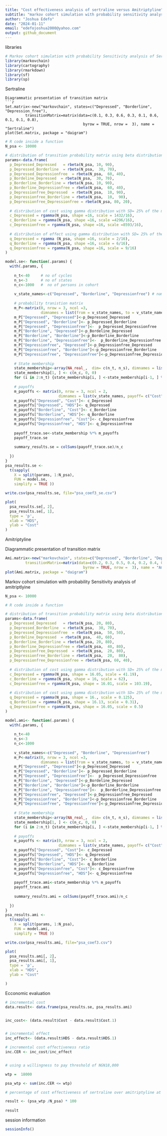 ```yaml
---
title: "Cost effectiveness analysis of sertraline versus Amitriptyline"
subtitle: "markov cohort simulation with probability sensitivity analysis"
author: "Joshua Edefo"
date: "2024-01-11"
email: "edefojoshua2000@yahoo.com"
output: github_document
---
```

libraries
```r
# Markov cohort simulation with probability Sensitivity analysis of Sertraline
library(markovchain)
library(cartography)
library(rmarkdown)
library(sf)
library(sp)
```
Sertraline
```
Diagrammatic presentation of transition matrix
```r
Set.matrix<-new("markovchain", states=c("Depressed", "Borderline", "Depression_free"), 
         transitionMatrix=matrix(data=c(0.1, 0.3, 0.6, 0.3, 0.1, 0.6, 0.1, 0.1, 0.8), 
                                   byrow = TRUE, nrow =  3), name = "Sertraline") 
plot(Set.matrix, package = "daigram")
```
```r
# R code inside a function
N_psa <- 10000

# distribution of transition probability matrix using beta distribution with SD= 25% of the mean value
params<-data.frame(
  p_Depressed_Depressed   = rbeta(N_psa, 10, 90),
  p_Depressed_Borderline  = rbeta(N_psa,  30, 70),
  p_Depressed_Depressionfree  = rbeta(N_psa,  60, 40),
  p_Bordeline_Depressed  = rbeta(N_psa,  30, 70),
  p_Borderline_Borderline = rbeta(N_psa, 10, 90),
  p_Borderline_Depressionfree = rbeta(N_psa,  60, 40),
  p_Depressionfree_Depressed  = rbeta(N_psa,  10, 90),
  p_Depressionfree_Borderline = rbeta(N_psa,  10,  90),
  p_Depressionfree_Depressionfree = rbeta(N_psa, 80, 20),
  
  # distribution of cost using gamma distribution with SD= 25% of the mean value
  c_Depressed = rgamma(N_psa, shape =16, scale = 1432/16),
  c_Borderline = rgamma(N_psa, shape =16, scale =4296/16),
  c_Depressionfree = rgamma(N_psa, shape =16, scale =8593/16),
  
  # distribution of effect using gamma distribution with SD= 25% of the mean value
  q_Depressed = rgamma (N_psa, shape =16, scale = 2/16),
  q_Borderline = rgamma(N_psa, shape =16, scale = 6/16),
  q_Depressionfree = rgamma(N_psa, shape =16, scale = 9/16)
)

model.se<- function(.params) { 
  with(.params, {
    
    n_t<-40     # no of cycles
    n_s<-3      # no of states
    n_c<-1000   #  no of persons in cohort
    
    v_state_names<-c("Depressed", "Borderline", "Depressionfree") # names of states
    
    # probability tranistion matrix
    m_P<-matrix(0, nrow = 3, ncol =3, 
                dimnames = list(from = v_state_names, to = v_state_names ))
    m_P["Depressed", "Depressed"]<-p_Depressed_Depressed 
    m_P["Depressed", "Borderline"]<- p_Depressed_Borderline
    m_P["Depressed", "Depressionfree"]<-  p_Depressed_Depressionfree
    m_P["Borderline", "Depressed"]<-p_Bordeline_Depressed
    m_P["Borderline", "Borderline"]<-p_Borderline_Borderline 
    m_P["Borderline", "Depressionfree"]<-  p_Borderline_Depressionfree
    m_P["Depressionfree", "Depressed"]<-p_Depressionfree_Depressed
    m_P["Depressionfree", "Borderline"]<-p_Depressionfree_Borderline
    m_P["Depressionfree", "Depressionfree"]<-p_Depressionfree_Depressionfree
    
    # State membership
    state_membership<-array(NA_real_,  dim= c(n_t, n_s), dimnames = list (cycle =1:n_t, state = v_state_names ))
    state_membership[1, ] <- c(n_c, 0, 0)
    for (i in 2:n_t) {state_membership[i, ] <-state_membership[i-1, ] %*% m_P}
    
    # payoffs
    m_payoffs <- matrix(0, nrow = 3, ncol = 2, 
                        dimnames = list(v_state_names, payoff= c("Cost", "HDS")))
    m_payoffs["Depressed", "Cost"]<- c_Depressed
    m_payoffs["Depressed", "HDS"]<- q_Depressed
    m_payoffs["Borderline", "Cost"]<- c_Borderline
    m_payoffs["Borderline", "HDS"]<- q_Borderline
    m_payoffs["Depressionfree", "Cost"]<- c_Depressionfree
    m_payoffs["Depressionfree", "HDS"]<- q_Depressionfree
    
    payoff_trace.se<-state_membership %*% m_payoffs
    payoff_trace.se
    
    summary_results.se = colSums(payoff_trace.se)/n_c 
    
  })
}
psa_results.se <-
  t(sapply(
    X = split(params, 1:N_psa), 
    FUN = model.se,
    simplify = TRUE ))

write.csv(psa_results.se, file="psa_coef3_se.csv")

plot(
  psa_results.se[, 2],
  psa_results.se[, 1],
  type = 'p',
  xlab = "HDS",
  ylab = "Cost"
)
```
Amitriptyline

Diagrammatic presentation of transition matrix
```r
Ami.matrix<-new("markovchain", states=c("Depressed", "Borderline", "Depression_free"), 
         transitionMatrix=matrix(data=c(0.2, 0.3, 0.5, 0.4, 0.2, 0.4, 0.2, 0.2, 0.6), 
                                   byrow = TRUE, nrow =  3), name = "Amitriptyline") 
plot(Ami.matrix, package = "daigram")
```
Markov cohort simulation with probability Sensitivity analysis of amitriptlyine

```r
N_psa <- 10000

# R code inside a function

# distribution of transition probability matrix using beta distribution with SD= 25% of the mean value
params<-data.frame(
  p_Depressed_Depressed   = rbeta(N_psa, 20, 80),
  p_Depressed_Borderline  = rbeta(N_psa,  30, 70),
  p_Depressed_Depressionfree  = rbeta(N_psa,  50, 50),
  p_Bordeline_Depressed  = rbeta(N_psa,  40, 60),
  p_Borderline_Borderline = rbeta(N_psa, 20, 80),
  p_Borderline_Depressionfree = rbeta(N_psa,  40, 80),
  p_Depressionfree_Depressed  = rbeta(N_psa,  20, 80),
  p_Depressionfree_Borderline = rbeta(N_psa,  20,  80),
  p_Depressionfree_Depressionfree = rbeta(N_psa, 60, 40),
 
  # distribution of cost using gamma distribution with SD= 25% of the mean value 
  c_Depressed = rgamma(N_psa, shape = 16.05, scale = 41.19),
  c_Borderline = rgamma(N_psa, shape = 16, scale = 62), 
  c_Depressionfree = rgamma(N_psa, shape = 16.01, scale = 103.19),
  
  # distribution of cost using gamma distribution with SD= 25% of the mean value
  q_Depressed = rgamma(N_psa, shape = 16., scale = 0.125),
  q_Borderline = rgamma(N_psa, shape = 16.13, scale = 0.31),
  q_Depressionfree = rgamma(N_psa, shape = 16.05, scale = 0.5)
)

model.ami<- function(.params) { 
  with(.params, {
    
    n_t<-40
    n_s<-3
    n_c<-1000
    
    v_state_names<-c("Depressed", "Borderline", "Depressionfree")
    m_P<-matrix(0, nrow = 3, ncol =3, 
                dimnames = list(from = v_state_names, to = v_state_names ))
    m_P["Depressed", "Depressed"]<-p_Depressed_Depressed 
    m_P["Depressed", "Borderline"]<- p_Depressed_Borderline
    m_P["Depressed", "Depressionfree"]<-  p_Depressed_Depressionfree
    m_P["Borderline", "Depressed"]<-p_Bordeline_Depressed
    m_P["Borderline", "Borderline"]<-p_Borderline_Borderline 
    m_P["Borderline", "Depressionfree"]<-  p_Borderline_Depressionfree
    m_P["Depressionfree", "Depressed"]<-p_Depressionfree_Depressed
    m_P["Depressionfree", "Borderline"]<-p_Depressionfree_Borderline
    m_P["Depressionfree", "Depressionfree"]<-p_Depressionfree_Depressionfree
    
    # State membership
    state_membership<-array(NA_real_,  dim= c(n_t, n_s), dimnames = list (cycle =1:n_t, state = v_state_names ))
    state_membership[1, ] <- c(n_c, 0, 0)
    for (i in 2:n_t) {state_membership[i, ] <-state_membership[i-1, ] %*% m_P}
    
    # payoffs
    m_payoffs <- matrix(0, nrow = 3, ncol = 2, 
                        dimnames = list(v_state_names, payoff= c("Cost", "HDS")))
    m_payoffs["Depressed", "Cost"]<- c_Depressed
    m_payoffs["Depressed", "HDS"]<- q_Depressed
    m_payoffs["Borderline", "Cost"]<- c_Borderline
    m_payoffs["Borderline", "HDS"]<- q_Borderline
    m_payoffs["Depressionfree", "Cost"]<- c_Depressionfree
    m_payoffs["Depressionfree", "HDS"]<- q_Depressionfree
    
    payoff_trace.ami<-state_membership %*% m_payoffs
    payoff_trace.ami
    
    summary_results.ami = colSums(payoff_trace.ami)/n_c 
    
  })
}
psa_results.ami <-
  t(sapply(
    X = split(params, 1:N_psa), 
    FUN = model.ami,
    simplify = TRUE ))

write.csv(psa_results.ami, file="psa_coef3.csv")

plot(
  psa_results.ami[, 2],
  psa_results.ami[, 1],
  type = 'p',
  xlab = "HDS",
  ylab = "Cost"

)
```
Ecconomic evaluation

```r
# incremental cost
data.result<- data.frame(psa_results.se, psa_results.ami)


inc_cost<- (data.result$Cost - data.result$Cost.1) 


# incremental effect
inc_effect<- (data.result$HDS - data.result$HDS.1)

# incremental cost effectiveness ratio
inc.CER <- inc_cost/inc_effect


# using a willingness to pay threshold of NGN18,000

wtp =  18000

psa_wtp <- sum(inc.CER <= wtp)

# percentage of cost effectiveness of sertraline over amitriptyline at wtp

result <- (psa_wtp /N_psa) * 100
 
result
```

session information

```r
sessionInfo()
```


